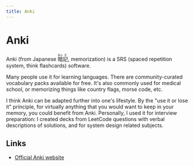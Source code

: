```yaml
---
title: Anki
---
```


# Anki

Anki (from Japanese <ruby>暗<rp>(</rp><rt>あん</rt><rp>)</rp>記<rp>(</rp><rt>き</rt><rp>)</rp></ruby>, memorization)
is a SRS (spaced repetition system, think flashcards) software.

Many people use it for learning languages. There are community-curated
vocabulary packs available for free. It's also commonly used for
medical school, or memorizing things like country flags, morse code, etc.

I think Anki can be adapted further into one's lifestyle. By the "use it or lose it"
principle, for virtually anything that you would want to keep in your memory, you
could benefit from Anki. Personally, I used it for interview preparation: I created
decks from LeetCode questions with verbal descriptions of solutions, and for system
design related subjects.

## Links

- [Official Anki website](https://apps.ankiweb.net/)
